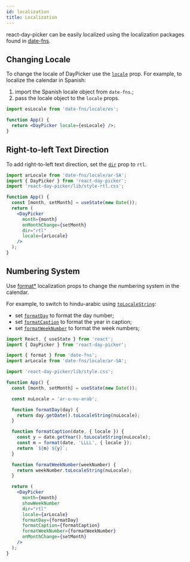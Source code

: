 ```yaml
---
id: localization
title: Localization
---
```


react-day-picker can be easily localized using the localization packages found in [date-fns](https://date-fns.org/docs/I18n).

## Changing Locale

To change the locale of DayPicker use the [`locale`](./props#locale) prop. For example, to localize the calendar in Spanish:

1. import the Spanish locale object from `date-fns`.;
2. pass the locale object to the `locale` props.

```jsx preview
import esLocale from 'date-fns/locale/es';

function App() {
  return <DayPicker locale={esLocale} />;
}
```

## Right-to-left Text Direction

To add right-to-left text direction, set the [`dir`](./props#dir) prop to `rtl`.

```jsx preview
import arLocale from 'date-fns/locale/ar-SA';
import { DayPicker } from 'react-day-picker';
import 'react-day-picker/lib/style-rtl.css';

function App() {
  const [month, setMonth] = useState(new Date());
  return (
    <DayPicker
      month={month}
      onMonthChange={setMonth}
      dir="rtl"
      locale={arLocale}
    />
  );
}
```

## Numbering System

Use [format*](http://localhost:3000/docs/props#localization) localization props to change the numbering system in the calendar.

For example, to switch to hindu-arabic using [`toLocaleString`](https://developer.mozilla.org/en/docs/Web/JavaScript/Reference/Global_Objects/Date/toLocaleString):

- set [`formatDay`](./props/formatDay) to format the day number;
- set [`formatCaption`](./props/formatCaption) to format the year in caption;
- set [`formatWeekNumber`](./props/formatWeekNumber) to format the week numbers;

```jsx preview
import React, { useState } from 'react';
import { DayPicker } from 'react-day-picker';

import { format } from 'date-fns';
import arLocale from 'date-fns/locale/ar-SA';

import 'react-day-picker/lib/style.css';

function App() {
  const [month, setMonth] = useState(new Date());

  const nuLocale = 'ar-u-nu-arab';

  function formatDay(day) {
    return day.getDate().toLocaleString(nuLocale);
  }

  function formatCaption(date, { locale }) {
    const y = date.getYear().toLocaleString(nuLocale);
    const m = format(date, 'LLLL', { locale });
    return `${m} ${y}`;
  }

  function formatWeekNumber(weekNumber) {
    return weekNumber.toLocaleString(nuLocale);
  }

  return (
    <DayPicker
      month={month}
      showWeekNumber
      dir="rtl"
      locale={arLocale}
      formatDay={formatDay}
      formatCaption={formatCaption}
      formatWeekNumber={formatWeekNumber}
      onMonthChange={setMonth}
    />
  );
}
```
